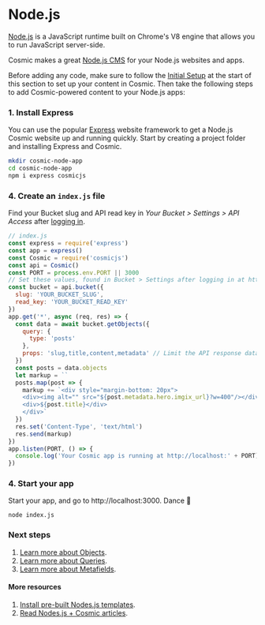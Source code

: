 # Node.js

[Node.js](https://nodejs.org/en/) is a JavaScript runtime built on Chrome's V8 engine that allows you to run JavaScript server-side.

Cosmic makes a great [Node.js CMS](https://www.cosmicjs.com/knowledge-base/nodejs-cms) for your Node.js websites and apps.

Before adding any code, make sure to follow the [Initial Setup](/guides/initial-setup) at the start of this section to set up your content in Cosmic. Then take the following steps to add Cosmic-powered content to your Node.js apps:

### 1. Install Express

You can use the popular [Express](https://expressjs.com) website framework to get a Node.js Cosmic website up and running quickly. Start by creating a project folder and installing Express and Cosmic.

```bash
mkdir cosmic-node-app
cd cosmic-node-app
npm i express cosmicjs
```

### 4. Create an `index.js` file

Find your Bucket slug and API read key in <i>Your Bucket > Settings > API Access</i> after [logging in](https://app.cosmicjs.com).

```javascript
// index.js
const express = require('express')
const app = express()
const Cosmic = require('cosmicjs')
const api = Cosmic()
const PORT = process.env.PORT || 3000
// Set these values, found in Bucket > Settings after logging in at https://app.cosmicjs.com/login
const bucket = api.bucket({
  slug: 'YOUR_BUCKET_SLUG',
  read_key: 'YOUR_BUCKET_READ_KEY'
})
app.get('*', async (req, res) => {
  const data = await bucket.getObjects({
    query: {
      type: 'posts'
    },
    props: 'slug,title,content,metadata' // Limit the API response data by props
  })
  const posts = data.objects
  let markup = ``
  posts.map(post => {
    markup += `<div style="margin-bottom: 20px">
    <div><img alt="" src="${post.metadata.hero.imgix_url}?w=400"/></div>
    <div>${post.title}</div>
    </div>`
  })
  res.set('Content-Type', 'text/html')
  res.send(markup)
})
app.listen(PORT, () => {
  console.log('Your Cosmic app is running at http://localhost:' + PORT)
})
```

### 4. Start your app

Start your app, and go to http://localhost:3000. Dance 🎉

```
node index.js
```

### Next steps

1. [Learn more about Objects](/api-reference/objects).
2. [Learn more about Queries](/api-reference/queries).
3. [Learn more about Metafields](/api-reference/metafields).

#### More resources

1. [Install pre-built Nodes.js templates](https://www.cosmicjs.com/apps?languages=Node.js).
2. [Read Nodes.js + Cosmic articles](https://www.cosmicjs.com/articles?q=Nodes.js).
